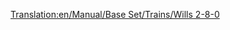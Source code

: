 [[Translation:en/Manual/Base Set/Trains/Wills 2-8-0]]
{{it/Manual/Base Set/Trains/Treni|Image=[[File:en/Manual/Base Set/Trains/Wills280.png]]
|Name=Wills 2-8-0
|Costo=€ 32.812
|Velocità=88 km/h (55 mph)
|Peso=145 t
|Potenza=1.115 hp (820 kW)
|Annuale=€ 4.264
|Progettata=1944
|Durata esercizio=20
|Capacità=N/A
|Description=L'unica locomotiva a vapore per i climi sub-artico e tropicale. 2-8-0 rappresenta la disposizione delle ruote di due ruote anteriori su un asse, otto ruote motrici motorizzate e accoppiate su quattro assi e nessuna ruota posteriore.

|Real-life=Esistono varie locomotive 2-8-0. Su quale di esse si basa la versione di Transport Tycoon non è chiaro, tuttavia [https://en.wikipedia.org/wiki/2-8-0#United_States ha una somiglianza con varie locomotive 2-8-0 popolari in Nord America] e modelli di locomotive 2-8-0 costruiti in massa dal [https://en.wikipedia.org/wiki/WD_Austerity_2-8-0 UK in World War II] e dal  [https://en.wikipedia.org/wiki/Victorian_Railways_J_class J] e [https://en.wikipedia.org/wiki/Victorian_Railways_K_class K] classi di locomotive usate nello stato Victoria in Australia.<br/>
alcune 2-8-0: [http://www.lner.info/locos/O/o.shtml] [http://www.lner.info/locos/P/p.shtml]
}}